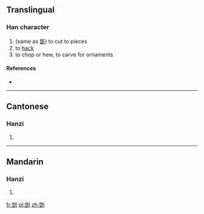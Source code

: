 ==Translingual==

===Han character===
{{Han char|rn=18|rad=刀|as=10|sn=12|four=|canj=口一中弓 (RMLN)}}

# (same as [[斲]]) to cut to pieces
# to [[hack]]
# to chop or hew, to carve for ornaments

====References====
* {{Han ref|kx=0142.370|hdz=10352.040|uh=34F8|ud=13560}}

----

==Cantonese==

===Hanzi===
{{yue-hanzi|jyut=|y=cheuk3, jeuk3 sau2}}

# {{defn|Cantonese|sort=刀10}}

----

==Mandarin==

===Hanzi===
{{cmn-hanzi|pin=[[jué]] ([[jue2]]), [[zhuó]] ([[zhuo2]])|wg=chüeh<sup>2</sup>, cho<sup>2</sup>}}

# {{defn|Mandarin|sort=刀10}}

[[fr:㓸]]
[[pl:㓸]]
[[zh:㓸]]